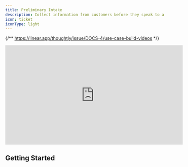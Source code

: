 ```yaml
---
title: Preliminary Intake
description: Collect information from customers before they speak to a human
icon: ticket
iconType: light
---
```


{/** https://linear.app/thoughtly/issue/DOCS-4/use-case-build-videos */}

<Frame caption="Building a Preliminary Intake Voice Agent">
    <iframe
        width="560"
        height="315"
        src="https://www.youtube.com/embed/KzHVSHHe8ss"
        title="YouTube video player"
        frameborder="0"
        allow="accelerometer; autoplay; clipboard-write; encrypted-media; gyroscope; picture-in-picture"
        allowfullscreen
        style={{ borderRadius: 10 }}
    ></iframe>
</Frame>

## Getting Started
